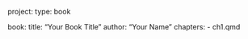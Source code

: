 project:
  type: book

book:
  title: "Your Book Title"
  author: "Your Name"
  chapters:
    - ch1.qmd